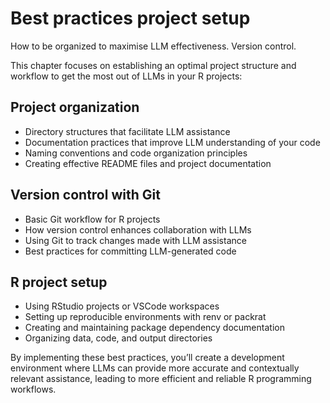 # Best practices project setup

How to be organized to maximise LLM effectiveness. Version control.

This chapter focuses on establishing an optimal project structure and workflow to get the most out of LLMs in your R projects:

## Project organization

- Directory structures that facilitate LLM assistance
- Documentation practices that improve LLM understanding of your code
- Naming conventions and code organization principles
- Creating effective README files and project documentation

## Version control with Git

- Basic Git workflow for R projects
- How version control enhances collaboration with LLMs
- Using Git to track changes made with LLM assistance
- Best practices for committing LLM-generated code

## R project setup

- Using RStudio projects or VSCode workspaces
- Setting up reproducible environments with renv or packrat
- Creating and maintaining package dependency documentation
- Organizing data, code, and output directories

By implementing these best practices, you'll create a development environment where LLMs can provide more accurate and contextually relevant assistance, leading to more efficient and reliable R programming workflows.